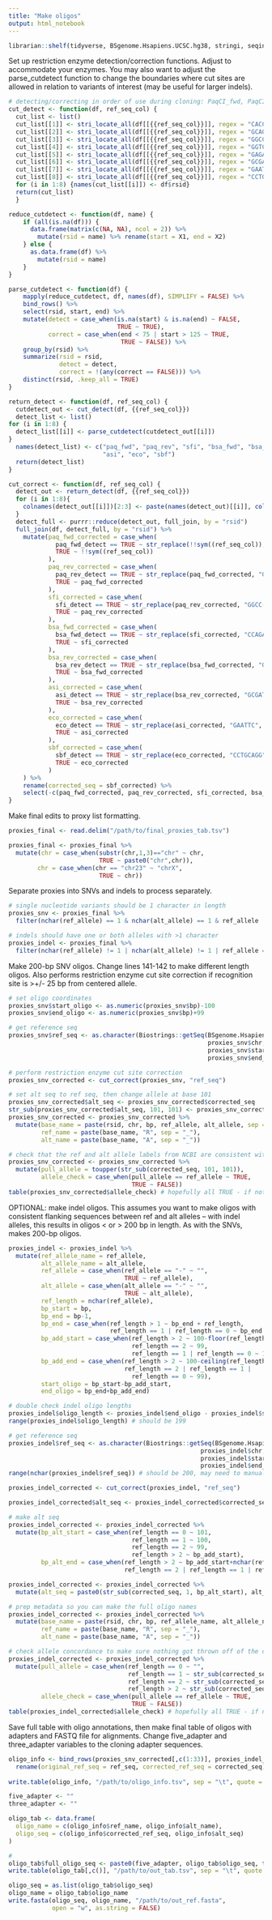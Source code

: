 ```yaml
---
title: "Make oligos"
output: html_notebook
---
```


```r
librarian::shelf(tidyverse, BSgenome.Hsapiens.UCSC.hg38, stringi, seqinr)
```

Set up restriction enzyme detection/correction functions. Adjust to accommodate your enzymes. You may also want to adjust the parse_cutdetect function to change the boundaries where cut sites are allowed in relation to variants of interest (may be useful for larger indels).

```r
# detecting/correcting in order of use during cloning: PaqCI_fwd, PaqCI_rev, SfiI, BsaI_fwd, "BsaI_rev", AsiSI, EcoRI, SbfI
cut_detect <- function(df, ref_seq_col) {
  cut_list <- list()
  cut_list[[1]] <- stri_locate_all(df[[{{ref_seq_col}}]], regex = "CACCTGC")
  cut_list[[2]] <- stri_locate_all(df[[{{ref_seq_col}}]], regex = "GCAGGTG")
  cut_list[[3]] <- stri_locate_all(df[[{{ref_seq_col}}]], regex = "GGCC[ACTG]{5}GGCC")
  cut_list[[4]] <- stri_locate_all(df[[{{ref_seq_col}}]], regex = "GGTCTC")
  cut_list[[5]] <- stri_locate_all(df[[{{ref_seq_col}}]], regex = "GAGACC")
  cut_list[[6]] <- stri_locate_all(df[[{{ref_seq_col}}]], regex = "GCGATCGC")
  cut_list[[7]] <- stri_locate_all(df[[{{ref_seq_col}}]], regex = "GAATTC")
  cut_list[[8]] <- stri_locate_all(df[[{{ref_seq_col}}]], regex = "CCTGCAGG")
  for (i in 1:8) {names(cut_list[[i]]) <- df$rsid}
  return(cut_list)
  }

reduce_cutdetect <- function(df, name) {
    if (all(is.na(df))) {
      data.frame(matrix(c(NA, NA), ncol = 2)) %>%
        mutate(rsid = name) %>% rename(start = X1, end = X2)
    } else {
      as.data.frame(df) %>%
        mutate(rsid = name)
    }
}

parse_cutdetect <- function(df) {
    mapply(reduce_cutdetect, df, names(df), SIMPLIFY = FALSE) %>%
    bind_rows() %>%
    select(rsid, start, end) %>%
    mutate(detect = case_when(is.na(start) & is.na(end) ~ FALSE,
                              TRUE ~ TRUE),
           correct = case_when(end < 75 | start > 125 ~ TRUE,
                               TRUE ~ FALSE)) %>%
    group_by(rsid) %>%
    summarize(rsid = rsid,
              detect = detect,
              correct = !(any(correct == FALSE))) %>%
    distinct(rsid, .keep_all = TRUE)
}

return_detect <- function(df, ref_seq_col) {
  cutdetect_out <- cut_detect(df, {{ref_seq_col}})
  detect_list <- list()
for (i in 1:8) {
  detect_list[[i]] <- parse_cutdetect(cutdetect_out[[i]])
}
  names(detect_list) <- c("paq_fwd", "paq_rev", "sfi", "bsa_fwd", "bsa_rev",
                          "asi", "eco", "sbf")
  return(detect_list)
}

cut_correct <- function(df, ref_seq_col) {
  detect_out <- return_detect(df, {{ref_seq_col}})
  for (i in 1:8){
    colnames(detect_out[[i]])[2:3] <- paste(names(detect_out)[[i]], colnames(detect_out[[i]])[2:3], sep = "_")
  }
  detect_full <- purrr::reduce(detect_out, full_join, by = "rsid")
  full_join(df, detect_full, by = "rsid") %>%
    mutate(paq_fwd_corrected = case_when(
             paq_fwd_detect == TRUE ~ str_replace(!!sym((ref_seq_col)), "CACCTGC", "CACCTcC"),
             TRUE ~ !!sym((ref_seq_col))
           ),
           paq_rev_corrected = case_when(
             paq_rev_detect == TRUE ~ str_replace(paq_fwd_corrected, "GTGGACG", "GTGGAgG"),
             TRUE ~ paq_fwd_corrected
           ),
           sfi_corrected = case_when(
             sfi_detect == TRUE ~ str_replace(paq_rev_corrected, "GGCC([ACTG]{6})(GGCC)", "GGgC\\1\\2"),
             TRUE ~ paq_rev_corrected
           ),
           bsa_fwd_corrected = case_when(
             bsa_fwd_detect == TRUE ~ str_replace(sfi_corrected, "CCAGAG([ACTG]{5})", "CCAcAG\\1"),
             TRUE ~ sfi_corrected
           ),
           bsa_rev_corrected = case_when(
             bsa_rev_detect == TRUE ~ str_replace(bsa_fwd_corrected, "GGTCTC([ACTG]{5})", "GGTgTC\\1"),
             TRUE ~ bsa_fwd_corrected
           ),
           asi_corrected = case_when(
             asi_detect == TRUE ~ str_replace(bsa_rev_corrected, "GCGATCGC", "GgGATCGC"),
             TRUE ~ bsa_rev_corrected
           ),
           eco_corrected = case_when(
             eco_detect == TRUE ~ str_replace(asi_corrected, "GAATTC", "GgATTC"),
             TRUE ~ asi_corrected
           ),
           sbf_corrected = case_when(
             sbf_detect == TRUE ~ str_replace(eco_corrected, "CCTGCAGG", "CCaGCAGG"),
             TRUE ~ eco_corrected
           )
    ) %>%
    rename(corrected_seq = sbf_corrected) %>%
    select(-c(paq_fwd_corrected, paq_rev_corrected, sfi_corrected, bsa_fwd_corrected, bsa_rev_corrected, asi_corrected, eco_corrected))
}

```

Make final edits to proxy list formatting.

```r
proxies_final <- read.delim("/path/to/final_proxies_tab.tsv")

proxies_final <- proxies_final %>%
  mutate(chr = case_when(substr(chr,1,3)=="chr" ~ chr,
                         TRUE ~ paste0("chr",chr)),
  		chr = case_when(chr == "chr23" ~ "chrX",
                         TRUE ~ chr))
```

Separate proxies into SNVs and indels to process separately.

```r
# single nucleotide variants should be 1 character in length
proxies_snv <- proxies_final %>%
  filter(nchar(ref_allele) == 1 & nchar(alt_allele) == 1 & ref_allele != "-" & alt_allele != "-")

# indels should have one or both alleles with >1 character
proxies_indel <- proxies_final %>%
  filter(nchar(ref_allele) != 1 | nchar(alt_allele) != 1 | ref_allele == "-" | alt_allele == "-")
```

Make 200-bp SNV oligos. Change lines 141-142 to make different length oligos. Also performs restriction enzyme cut site correction if recognition site is >+/- 25 bp from centered allele.

```r
# set oligo coordinates
proxies_snv$start_oligo <- as.numeric(proxies_snv$bp)-100
proxies_snv$end_oligo <- as.numeric(proxies_snv$bp)+99

# get reference seq
proxies_snv$ref_seq <- as.character(Biostrings::getSeq(BSgenome.Hsapiens.UCSC.hg38,
                                                       proxies_snv$chr,
                                                       proxies_snv$start_oligo,
                                                       proxies_snv$end_oligo))

# perform restriction enzyme cut site correction
proxies_snv_corrected <- cut_correct(proxies_snv, "ref_seq")

# set alt seq to ref seq, then change allele at base 101
proxies_snv_corrected$alt_seq <- proxies_snv_corrected$corrected_seq
str_sub(proxies_snv_corrected$alt_seq, 101, 101) <- proxies_snv_corrected$alt_allele
proxies_snv_corrected <- proxies_snv_corrected %>%
  mutate(base_name = paste(rsid, chr, bp, ref_allele, alt_allele, sep = "_"),
         ref_name = paste(base_name, "R", sep = "_"),
         alt_name = paste(base_name, "A", sep = "_"))

# check that the ref and alt allele labels from NCBI are consistent with UCSC sequences
proxies_snv_corrected <- proxies_snv_corrected %>%
  mutate(pull_allele = toupper(str_sub(corrected_seq, 101, 101)),
         allele_check = case_when(pull_allele == ref_allele ~ TRUE,
                                  TRUE ~ FALSE))
table(proxies_snv_corrected$allele_check) # hopefully all TRUE - if not, inspect manually
```

OPTIONAL: make indel oligos. This assumes you want to make oligos with consistent flanking sequences between ref and alt alleles -- with indel alleles, this results in oligos < or > 200 bp in length. As with the SNVs, makes 200-bp oligos.

```r
proxies_indel <- proxies_indel %>%
  mutate(ref_allele_name = ref_allele,
         alt_allele_name = alt_allele,
         ref_allele = case_when(ref_allele == "-" ~ "",
                                TRUE ~ ref_allele),
         alt_allele = case_when(alt_allele == "-" ~ "",
                                TRUE ~ alt_allele),
         ref_length = nchar(ref_allele),
         bp_start = bp,
         bp_end = bp-1,
         bp_end = case_when(ref_length > 1 ~ bp_end + ref_length,
                            ref_length == 1 | ref_length == 0 ~ bp_end + 1),
         bp_add_start = case_when(ref_length > 2 ~ 100-floor(ref_length/2),
                                  ref_length == 2 ~ 99,
                                  ref_length == 1 | ref_length == 0 ~ 100),
         bp_add_end = case_when(ref_length > 2 ~ 100-ceiling(ref_length/2),
                                ref_length == 2 | ref_length == 1 |
                                  ref_length == 0 ~ 99),
         start_oligo = bp_start-bp_add_start,
         end_oligo = bp_end+bp_add_end)

# double check indel oligo lengths
proxies_indel$oligo_length <- proxies_indel$end_oligo - proxies_indel$start_oligo 
range(proxies_indel$oligo_length) # should be 199

# get reference seq
proxies_indel$ref_seq <- as.character(Biostrings::getSeq(BSgenome.Hsapiens.UCSC.hg38,
                                                     proxies_indel$chr,
                                                     proxies_indel$start_oligo,
                                                     proxies_indel$end_oligo))
range(nchar(proxies_indel$ref_seq)) # should be 200, may need to manually fix any outside of this

proxies_indel_corrected <- cut_correct(proxies_indel, "ref_seq")

proxies_indel_corrected$alt_seq <- proxies_indel_corrected$corrected_seq

# make alt seq
proxies_indel_corrected <- proxies_indel_corrected %>%
  mutate(bp_alt_start = case_when(ref_length == 0 ~ 101,
                                  ref_length == 1 ~ 100,
                                  ref_length == 2 ~ 99,
                                  ref_length > 2 ~ bp_add_start),
         bp_alt_end = case_when(ref_length > 2 ~ bp_add_start+nchar(ref_allele)+1,
                                ref_length == 2 | ref_length == 1 | ref_length == 0 ~ 102))

proxies_indel_corrected <- proxies_indel_corrected %>%
  mutate(alt_seq = paste0(str_sub(corrected_seq, 1, bp_alt_start), alt_allele, str_sub(corrected_seq, bp_alt_end, 200)))

# prep metadata so you can make the full oligo names
proxies_indel_corrected <- proxies_indel_corrected %>%
  mutate(base_name = paste(rsid, chr, bp, ref_allele_name, alt_allele_name, sep = "_"),
         ref_name = paste(base_name, "R", sep = "_"),
         alt_name = paste(base_name, "A", sep = "_"))

# check allele concordance to make sure nothing got thrown off of the coordinates
proxies_indel_corrected <- proxies_indel_corrected %>%
  mutate(pull_allele = case_when(ref_length == 0 ~ "",
                                 ref_length == 1 ~ str_sub(corrected_seq, 101, 101),
                                 ref_length == 2 ~ str_sub(corrected_seq, 100, 101),
                                 ref_length > 2 ~ str_sub(corrected_seq, bp_alt_start+1, bp_alt_end-1)),
         allele_check = case_when(pull_allele == ref_allele ~ TRUE,
                                  TRUE ~ FALSE))
table(proxies_indel_corrected$allele_check) # hopefully all TRUE - if not, inspect manually
```

Save full table with oligo annotations, then make final table of oligos with adapters and FASTQ file for alignments. Change five_adapter and three_adapter variables to the cloning adapter sequences.

```r
oligo_info <- bind_rows(proxies_snv_corrected[,c(1:33)], proxies_indel_corrected[,c(1:9, 15, 16, 18, 21:38, 41:43)]) %>%
  rename(original_ref_seq = ref_seq, corrected_ref_seq = corrected_seq)
  
write.table(oligo_info, "/path/to/oligo_info.tsv", sep = "\t", quote = F, row.names = F)

five_adapter <- ""
three_adapter <- ""

oligo_tab <- data.frame(
  oligo_name = c(oligo_info$ref_name, oligo_info$alt_name),
  oligo_seq = c(oligo_info$corrected_ref_seq, oligo_info$alt_seq)
)

# 
oligo_tab$full_oligo_seq <- paste0(five_adapter, oligo_tab$oligo_seq, three_adapter)
write.table(oligo_tab[,c()], "/path/to/out_tab.tsv", sep = "\t", quote = F, row.names = F)

oligo_seq = as.list(oligo_tab$oligo_seq)
oligo_name = oligo_tab$oligo_name
write.fasta(oligo_seq, oligo_name, "/path/to/out_ref.fasta",
            open = "w", as.string = FALSE)

```